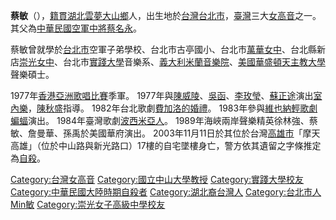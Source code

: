 {{Infobox_Person
| name = 蔡敏
|image= 
|box_width= 
|occupation= 台灣聲樂家
| period = 
|birth_name=
| other_names =
| Sex = 女
|birth_date= 1951年10月14日
|birth_place= {{ROC|臺灣省}}[[臺北市_(省轄市)|臺北市]]
|death_date= {{death date and age|2003|11|11|1951|10|14}}
|death_place= {{TWN}}[[高雄市|高雄市]]
| nationality = {{ROC}}
| residence =
| party =
| religion =
| spouse = 
| relatives = 
|education= 
*台北市空軍子弟學校
*台北市立古亭國小
*台北市立萬華女中
*台北縣私立[[崇光女中|崇光女中]]
*台北市[[實踐大學|實踐大學]]音樂系
*義大利米蘭音樂院
*美國華盛頓天主教大學聲樂碩士
| past = 
*臺灣台北市光仁小學音樂班老師
*臺灣台北縣私立崇光女中音樂老師
*臺灣台北市[[臺灣神學院|臺灣神學院]]音樂系老師
*臺灣[[中廣|中廣]]音樂節目《星期樂府》主持人
*臺灣[[中視|中視]]連續劇《[[一代歌后|一代歌后]]》主題曲主唱與幕後配音
*臺灣中視音樂節目《[[飛揚的音符_(中視音樂節目)|飛揚的音符]]》策劃發起人
*臺灣[[國立中山大學|國立中山大學]]音樂學系聲樂副教授
*臺灣[[金曲獎|金曲獎]]評審委員
*臺灣[[第17屆金馬獎|第17屆金馬獎]]主題曲演唱人


'''師承'''
*臺灣音樂家[[張鎮南|張鎮南]]教授
*台灣音樂家[[李富美|李富美]]教授
*音樂家[[張美惠|張美惠]]教授。
*聲樂家[[翁綠萍|翁綠萍]]教授。
*義大利聲樂家[[Rita_Streich|Rita Streich]]
*指揮家[[Maestro_Antonelli|Maestro Antonelli]]
*美國男中音[[陶得‧鄧肯|陶得‧鄧肯]]
*畫家[[劉獅|劉獅]]
| work =
|awards=
}}
'''蔡敏'''（{{bd|1951年|10月14日|2003年|11月11日|catidx=Cai蔡}}），[[籍貫|籍貫]][[湖北|湖北]][[雲夢|雲夢]][[大山鄉|大山鄉]]人，出生地於[[台灣|台灣]][[台北市|台北市]]，[[臺灣|臺灣]]三大[[女高音|女高音]]之一。其父為[[中華民國空軍|中華民國空軍]][[中將|中將]][[蔡名永|蔡名永]]。

蔡敏曾就學於[[台北市|台北市]]空軍子弟學校、台北市古亭國小、台北市[[華江高中|萬華女中]]、台北縣新店[[崇光女中|崇光女中]]、台北市[[實踐大學|實踐大學]]音樂系、[[義大利|義大利]][[米蘭音樂院|米蘭音樂院]]、[[美國|美國]][[華盛頓天主教大學|華盛頓天主教大學]]聲樂碩士。

1977年[[香港|香港]][[亞洲歌唱比賽|亞洲歌唱比賽]]季軍。
1977年與[[陳威陵|陳威陵]]、[[吳函|吳函]]、[[李玫瑩|李玫瑩]]、[[蘇正途|蘇正途]]演出[[室內樂|室內樂]]，[[陳秋盛|陳秋盛]]指導。
1982年台北歌劇[[費加洛的婚禮|費加洛的婚禮]]。
1983年參與[[維也納|維也納]][[輕歌劇|輕歌劇]][[蝙蝠_(歌劇)|蝙蝠]]演出。
1984年臺灣歌劇[[波西米亞人|波西米亞人]]。
1989年海峽兩岸聲樂精英徐林強、蔡敏、詹曼華、孫禹於美國華府演出。
2003年11月11日於其位於台灣[[高雄市|高雄市]]「摩天高雄」（位於中山路與新光路口）17樓的自宅墜樓身亡，警方依其遺留之字條推定為[[自殺|自殺]]。

{{Taiwan-artist-stub}}
{{DEFAULTSORT:Cai蔡}}
[[Category:台灣女高音|Category:台灣女高音]]
[[Category:國立中山大學教授|Category:國立中山大學教授]]
[[Category:實踐大學校友|Category:實踐大學校友]]
[[Category:中華民國大陸時期自殺者|Category:中華民國大陸時期自殺者]]
[[Category:湖北裔台灣人|Category:湖北裔台灣人]]
[[Category:台北市人|Category:台北市人]]
[[Category:蔡姓|Min敏]]
[[Category:崇光女子高級中學校友|Category:崇光女子高級中學校友]]